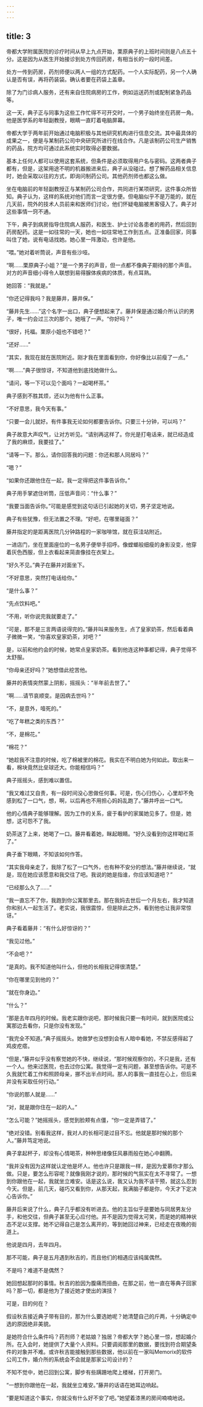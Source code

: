 ```yaml
---
---
---
```

title: 3
---



帝都大学附属医院的诊疗时间从早上九点开始，栗原典子的上班时间则是八点五十分。这是因为从医生开始接诊到处方传回药房，有相当长的一段时间差。

处方一传到药房，药剂师便以两人一组的方式配药。一个人实际配药，另一个人确认是否有误，再将药装袋。确认者要在药袋上盖章。

除了为门诊病人服务，还有来自住院病房的工作，例如运送药剂或配制紧急药品等。

这一天，典子正与同事为这些工作忙得不可开交时，一个男子始终坐在药房一角。他是医学系的年轻副教授，眼睛一直盯着电脑屏幕。

帝都大学于两年前开始通过电脑积极与其他研究机构进行信息交流。其中最具体的成果之一，便是与某制药公司中央研究所进行在线合作。凡是该制药公司生产销售的药品，院方均可通过此系统实时取得必要数据。

基本上任何人都可以使用这套系统，但条件是必须取得用户名与密码。这两者典子都有，但是，这架用途不明的机器搬进来后，典子从没碰过。想了解药品相关信息时，她会采取以往的方式，即询问制药公司。其他药剂师也都这么做。

坐在电脑前的年轻副教授正与某制药公司合作，共同进行某项研究，这件事众所皆知。典子认为，这样的系统对他们而言一定很方便。但电脑似乎不是万能的，就在几天前，院外的技术人员前来和医师们讨论，他们怀疑电脑被黑客侵入了。典子对这些事情一窍不通。

下午，典子到病房指导住院病人服药，和医生、护士讨论各患者的用药，然后回到药房配药。这是一如往常的一天，她也一如往常地工作到五点。正准备回家，同事叫住了她，说有电话找她。她心里一阵激动，也许是他。

“喂。”她对着听筒说，声音有些沙哑。

“啊……栗原典子小姐？”是一个男子的声音，但一点都不像典子期待的那个声音。对方的声音细小得令人联想到易得腺体疾病的体质，有点耳熟。

她回答：“我就是。”

“你还记得我吗？我是藤井，藤井保。”

“藤井先生……”这个名字一出口，典子便想起来了。藤井保是通过婚介所认识的男子，唯一约会过三次的那个。她哦了一声。“你好吗？”

“很好，托福。栗原小姐也不错吧？”

“还好……”

“其实，我现在就在医院附近。刚才我在里面看到你，你好像比以前瘦了一点。”

“啊……”典子很惊讶，不知道他到底找她做什么。

“请问，等一下可以见个面吗？一起喝杯茶。”

典子感到不胜其烦，还以为他有什么正事。

“不好意思，我今天有事。”

“只要一会儿就好。有件事我无论如何都要告诉你。只要三十分钟，可以吗？”

典子故意大声叹气，让对方听见。“请别再这样了。你光是打电话来，就已经造成了我的麻烦，我要挂了。”

“请等一下。那么，请你回答我的问题：你还和那人同居吗？”

“嗯？”

“如果你还跟他住在一起，我一定得把这件事告诉你。”

典子用手掌遮住听筒，压低声音问：“什么事？”

“我要当面告诉你。”可能是感觉到这句话已引起她的关切，男子坚定地说。

典子有些犹豫，但无法置之不理。“好吧，在哪里碰面？”

藤井指定的是距离医院几分钟路程的一家咖啡馆，就在荻洼站附近。

一进店门，坐在里面座位的一名男子便举手招呼。像螳螂般细瘦的身影没变，他穿着灰色西服，但上衣看起来简直像挂在衣架上。

“好久不见。”典子在藤井对面坐下。

“不好意思，突然打电话给你。”

“是什么事？”

“先点饮料吧。”

“不用，听你说完我就要走了。”

“可是，那不是三言两语说得完的。”藤井叫来服务生，点了皇家奶茶，然后看着典子微微一笑，“你喜欢皇家奶茶，对吧？”

是，以前和他约会的时候，她常点皇家奶茶。看到他连这种事都记得，典子觉得不太舒服。

“你母亲还好吗？”她想借此挖苦他。

藤井的表情突然蒙上阴影，摇摇头：“半年前去世了。”

“啊……请节哀顺变。是因病去世吗？”

“不，是意外，噎死的。”

“吃了年糕之类的东西？”

“不，是棉花。”

“棉花？”

“她趁我不注意的时候，吃了棉被里的棉花。我实在不明白她为何如此。取出来一看，棉块竟然比垒球还大。你能相信吗？”

典子摇摇头，感到难以置信。

“我又难过又自责，有一段时间没心思做任何事。可是，伤心归伤心，心里却不免感到松了一口气，想，啊，以后再也不用担心妈妈乱跑了。”藤井呼出一口气。

他的心情典子能够理解。因为工作的关系，疲于看护的家属她见多了。但是，她想，这可怨不了我。

奶茶送了上来，她喝了一口。藤井看着她，眯起眼睛。“好久没看到你这样喝红茶了。”

典子垂下眼睛，不知该如何作答。

“其实我母亲走了，我除了松了一口气外，也有种不安分的想法。”藤井继续说，“就是，现在她应该愿意和我交往了吧。我说的她是指谁，你应该知道吧？”

“已经那么久了……”

“我一直忘不了你，我跑到你公寓那里去。那在我妈去世后一个月左右，我才知道你和别人一起生活了。老实说，我很震惊，但是除此之外，看到他也让我非常惊讶。”

典子看着藤井：“有什么好惊讶的？”

“我见过他。”

“不会吧？”

“是真的。我不知道他叫什么，但他的长相我记得很清楚。”

“你在哪里见到他的？”

“就在你身边。”

“什么？”

“那是去年四月的时候。我老实跟你说吧，那时候我只要一有时间，就到医院或公寓那边去看你，只是你没有发现。”

“我完全不知道。”典子摇摇头。她做梦也没想到会有人暗中看她，不禁反感得起了鸡皮疙瘩。

“但是，”藤井似乎没有察觉她的不快，继续说，“那时候观察你的，不只是我，还有一个人。他来过医院，也去过你公寓。我觉得一定有问题，甚至想告诉你。可是不久我就忙着工作和照顾母亲，挪不出半点时间。那人的事我一直挂在心上，但后来并没有采取任何行动。”

“你说的那人就是……”

“对，就是跟你住在一起的人。”

“怎么可能？”她摇摇头，感觉到脸颊有点僵，“你一定是弄错了。”

“绝对没错。别看我这样，我对人的长相可是过目不忘。他就是那时候的那个人。”藤井笃定地说。

典子拿起杯子，却没有心情喝茶，种种思绪像狂风暴雨般在她心中翻腾。

“我并没有因为这样就认定他是坏人。他也许只是跟我一样，是因为爱慕你才那么做。只是，要怎么形容呢？就像我刚才说的，那时候的气氛实在太不寻常了。一想到你跟他在一起，我就坐立难安。话是这么说，我又认为我不该干预，就这么忍到今天。但是，前几天，碰巧又看到你，从那天起，我满脑子都是你，今天才下定决心告诉你。”

藤井后来说了什么，典子几乎都没有听进去。他的主旨似乎是要她与同居男友分手，和他交往，但典子甚至无心应付他。并不是因为觉得太可笑，而是她的精神状态不足以支撑。她不记得自己是怎么离开的，等到她回过神来，已经走在夜晚的街道上。

他说是四月，去年四月。

那不可能，典子是五月遇到秋吉的，而且他们的相遇应该纯属偶然。

不是吗？难道不是偶然？

她回想起那时的事情。秋吉的脸因为腹痛而扭曲，在那之前，他一直在等典子回家吗？那一切，都是他为了接近她才使出的演技？

可是，目的何在？

假设秋吉接近典子带有目的，那为什么要选她呢？她清楚自己的斤两，十分确定中选的原因绝非美貌。

是她符合什么条件吗？药剂师？老姑娘？独居？帝都大学？她心里一惊，想起婚介所。在入会时，她提供了大量个人资料。只要调阅那里的数据，要找到符合期望条件的对象并不难。或许秋吉能接触到那些数据，他以前在一家叫Memorix的软件公司工作，婚介所的系统会不会就是那家公司设计的？

不知不觉中，她已回到公寓，脚步有些蹒跚地爬上楼梯，打开房门。

“一想到你跟他在一起，我就坐立难安。”藤井的话语在她耳边响起。

“要是知道这个事实，你就没有什么好不安了吧。”她望着漆黑的房间喃喃地说。